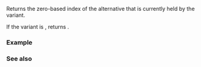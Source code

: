 {{cpp/utility/variant/title|index}}
{{cpp/utility/variant/navbar}}
{{ddcl|since=c++17|
constexpr std::size_t index() const noexcept;
}}

Returns the zero-based index of the alternative that is currently held by the variant.

If the variant is {{rlpt|valueless_by_exception}}, returns {{rlpt|variant_npos}}.

===Example===
{{example
|code=
#include &lt;iostream&gt;
#include &lt;string&gt;
#include &lt;variant&gt;

int main()
{
    std::variant&lt;int, std::string&gt; v = "abc";
    std::cout &lt;&lt; "v.index = " &lt;&lt; v.index() &lt;&lt; '\n';
    v = {};
    std::cout &lt;&lt; "v.index = " &lt;&lt; v.index() &lt;&lt; '\n';
}
|output=
v.index = 1
v.index = 0
}}

===See also===
{{dsc begin}}
{{dsc inc|cpp/utility/variant/dsc holds_alternative}}
{{dsc inc|cpp/utility/variant/dsc get}}
{{dsc end}}

{{langlinks|es|ja|ru|zh}}